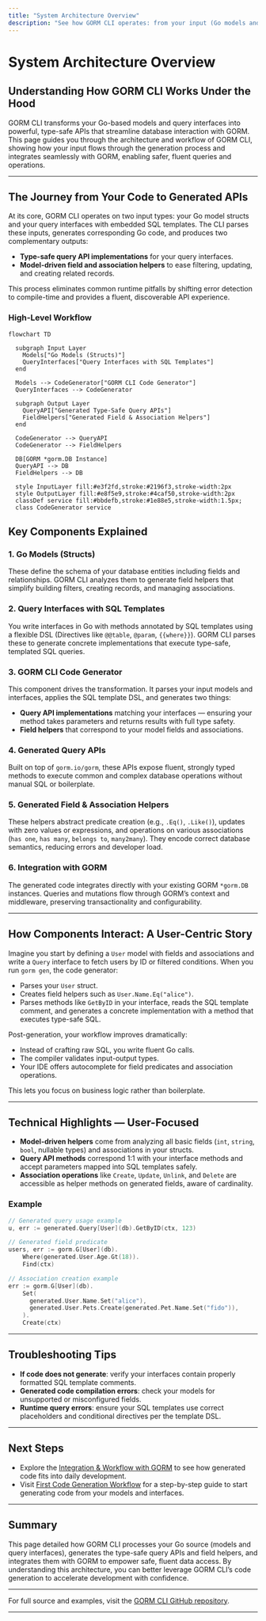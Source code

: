 ```yaml
---
title: "System Architecture Overview"
description: "See how GORM CLI operates: from your input (Go models and query interfaces), through the code generator, to the resulting type-safe APIs. This includes a mermaid diagram illustrating generation flow, main components, and integration points with GORM itself."
---
```


# System Architecture Overview

## Understanding How GORM CLI Works Under the Hood

GORM CLI transforms your Go-based models and query interfaces into powerful, type-safe APIs that streamline database interaction with GORM. This page guides you through the architecture and workflow of GORM CLI, showing how your input flows through the generation process and integrates seamlessly with GORM, enabling safer, fluent queries and operations.

---

## The Journey from Your Code to Generated APIs

At its core, GORM CLI operates on two input types: your Go model structs and your query interfaces with embedded SQL templates. The CLI parses these inputs, generates corresponding Go code, and produces two complementary outputs:

- **Type-safe query API implementations** for your query interfaces.
- **Model-driven field and association helpers** to ease filtering, updating, and creating related records.

This process eliminates common runtime pitfalls by shifting error detection to compile-time and provides a fluent, discoverable API experience.

### High-Level Workflow

```mermaid
flowchart TD

  subgraph Input Layer
    Models["Go Models (Structs)"]
    QueryInterfaces["Query Interfaces with SQL Templates"]
  end

  Models --> CodeGenerator["GORM CLI Code Generator"]
  QueryInterfaces --> CodeGenerator

  subgraph Output Layer
    QueryAPI["Generated Type-Safe Query APIs"]
    FieldHelpers["Generated Field & Association Helpers"]
  end

  CodeGenerator --> QueryAPI
  CodeGenerator --> FieldHelpers

  DB[GORM *gorm.DB Instance]
  QueryAPI --> DB
  FieldHelpers --> DB

  style InputLayer fill:#e3f2fd,stroke:#2196f3,stroke-width:2px
  style OutputLayer fill:#e8f5e9,stroke:#4caf50,stroke-width:2px
  classDef service fill:#bbdefb,stroke:#1e88e5,stroke-width:1.5px;
  class CodeGenerator service

```

## Key Components Explained

### 1. Go Models (Structs)
These define the schema of your database entities including fields and relationships. GORM CLI analyzes them to generate field helpers that simplify building filters, creating records, and managing associations.

### 2. Query Interfaces with SQL Templates
You write interfaces in Go with methods annotated by SQL templates using a flexible DSL (Directives like `@@table`, `@param`, `{{where}}`). GORM CLI parses these to generate concrete implementations that execute type-safe, templated SQL queries.

### 3. GORM CLI Code Generator
This component drives the transformation. It parses your input models and interfaces, applies the SQL template DSL, and generates two things:

- **Query API implementations** matching your interfaces — ensuring your method takes parameters and returns results with full type safety.
- **Field helpers** that correspond to your model fields and associations.

### 4. Generated Query APIs
Built on top of `gorm.io/gorm`, these APIs expose fluent, strongly typed methods to execute common and complex database operations without manual SQL or boilerplate.

### 5. Generated Field & Association Helpers
These helpers abstract predicate creation (e.g., `.Eq()`, `.Like()`), updates with zero values or expressions, and operations on various associations (`has one`, `has many`, `belongs to`, `many2many`). They encode correct database semantics, reducing errors and developer load.

### 6. Integration with GORM
The generated code integrates directly with your existing GORM `*gorm.DB` instances. Queries and mutations flow through GORM’s context and middleware, preserving transactionality and configurability.

---

## How Components Interact: A User-Centric Story

Imagine you start by defining a `User` model with fields and associations and write a `Query` interface to fetch users by ID or filtered conditions. When you run `gorm gen`, the code generator:

- Parses your `User` struct.
- Creates field helpers such as `User.Name.Eq("alice")`.
- Parses methods like `GetByID` in your interface, reads the SQL template comment, and generates a concrete implementation with a method that executes type-safe SQL.

Post-generation, your workflow improves dramatically:

- Instead of crafting raw SQL, you write fluent Go calls.
- The compiler validates input-output types.
- Your IDE offers autocomplete for field predicates and association operations.

This lets you focus on business logic rather than boilerplate.

---

## Technical Highlights — User-Focused

- **Model-driven helpers** come from analyzing all basic fields (`int`, `string`, `bool`, nullable types) and associations in your structs.
- **Query API methods** correspond 1:1 with your interface methods and accept parameters mapped into SQL templates safely.
- **Association operations** like `Create`, `Update`, `Unlink`, and `Delete` are accessible as helper methods on generated fields, aware of cardinality.

### Example

```go
// Generated query usage example
u, err := generated.Query[User](db).GetByID(ctx, 123)

// Generated field predicate
users, err := gorm.G[User](db).
    Where(generated.User.Age.Gt(18)).
    Find(ctx)

// Association creation example
err := gorm.G[User](db).
    Set(
      generated.User.Name.Set("alice"),
      generated.User.Pets.Create(generated.Pet.Name.Set("fido")),
    ).
    Create(ctx)
```

---

## Troubleshooting Tips

- **If code does not generate**: verify your interfaces contain properly formatted SQL template comments.
- **Generated code compilation errors**: check your models for unsupported or misconfigured fields.
- **Runtime query errors**: ensure your SQL templates use correct placeholders and conditional directives per the template DSL.

---

## Next Steps
- Explore the [Integration & Workflow with GORM](../architecture-and-integrations/integration-workflow) to see how generated code fits into daily development.
- Visit [First Code Generation Workflow](../../getting-started/first-codegen-workflow/prepare-models-interfaces) for a step-by-step guide to start generating code from your models and interfaces.

---

## Summary
This page detailed how GORM CLI processes your Go source (models and query interfaces), generates the type-safe query APIs and field helpers, and integrates them with GORM to empower safe, fluent data access. By understanding this architecture, you can better leverage GORM CLI’s code generation to accelerate development with confidence.

---

For full source and examples, visit the [GORM CLI GitHub repository](https://github.com/go-gorm/cli).

---